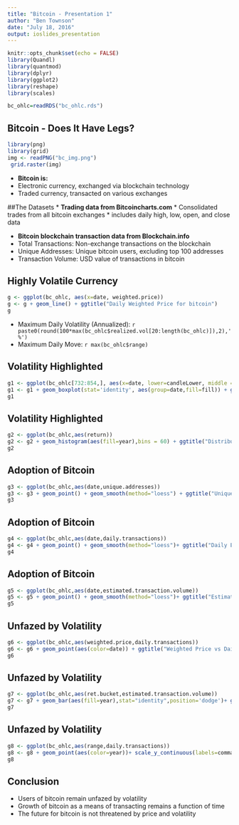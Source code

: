 ---
title: "Bitcoin - Presentation 1"
author: "Ben Townson"
date: "July 18, 2016"
output: ioslides_presentation
---

```{r setup, include=FALSE}
knitr::opts_chunk$set(echo = FALSE)
library(Quandl)
library(quantmod)
library(dplyr)
library(ggplot2)
library(reshape)
library(scales)

bc_ohlc=readRDS("bc_ohlc.rds")
```

## Bitcoin - Does It Have Legs?
```{r leader, echo=F,fig.height=3,fig.width=3}
library(png)
library(grid)
img <- readPNG("bc_img.png")
 grid.raster(img)
```
  
* **Bitcoin is:**
* Electronic currency, exchanged via blockchain technology
* Traded currency, transacted on various exchanges

##The Datasets
* **Trading data from Bitcoincharts.com**
* Consolidated trades from all bitcoin exchanges
* includes daily high, low, open, and close data

* **Bitcoin blockchain transaction data from Blockchain.info**
* Total Transactions: Non-exchange transactions on the blockchain
* Unique Addresses: Unique bitcoin users, excluding top 100 addresses
* Transaction Volume: USD value of transactions in bitcoin

## Highly Volatile Currency
```{r vol1, echo=F}
g <- ggplot(bc_ohlc, aes(x=date, weighted.price)) 
g <- g + geom_line() + ggtitle("Daily Weighted Price for bitcoin")
g

```

* Maximum Daily Volatility (Annualized): `r paste0(round(100*max(bc_ohlc$realized.vol[20:length(bc_ohlc)]),2),'%')`
* Maximum Daily Move: `r max(bc_ohlc$range)`

## Volatility Highlighted
```{r vol2, echo=F}
g1 <- ggplot(bc_ohlc[732:854,], aes(x=date, lower=candleLower, middle = candleLower,upper=candleUpper,ymin=low,ymax=high)) 
g1 <- g1 + geom_boxplot(stat='identity', aes(group=date,fill=fill)) + ggtitle("Daily Price for bitcoin from November 2014-January 2015") + theme(legend.position = "none")
g1

```

## Volatility Highlighted
```{r vol3, echo=F,warning=F}

g2 <- ggplot(bc_ohlc,aes(return))
g2 <- g2 + geom_histogram(aes(fill=year),bins = 60) + ggtitle("Distribution of Daily Returns") + scale_x_continuous(labels=percent)
g2

```


## Adoption of Bitcoin
```{r adopt1, echo=F}

g3 <- ggplot(bc_ohlc,aes(date,unique.addresses))
g3 <- g3 + geom_point() + geom_smooth(method="loess") + ggtitle("Unique Bitcoin Addresses Used Daily") + scale_y_continuous(labels=comma)
g3

```

## Adoption of Bitcoin
```{r adopt2, echo=F}

g4 <- ggplot(bc_ohlc,aes(date,daily.transactions))
g4 <- g4 + geom_point() + geom_smooth(method="loess")+ ggtitle("Daily Estimated Transactions") + scale_y_continuous(labels=comma) 
g4

```

## Adoption of Bitcoin
```{r adopt3, echo=F}

g5 <- ggplot(bc_ohlc,aes(date,estimated.transaction.volume))
g5 <- g5 + geom_point() + geom_smooth(method="loess")+ ggtitle("Estimated USD Transaction Volume") + scale_y_continuous(labels=comma)
g5

```

## Unfazed by Volatility
```{r unfazed1, echo=F}

g6 <- ggplot(bc_ohlc,aes(weighted.price,daily.transactions))
g6 <- g6 + geom_point(aes(color=date)) + ggtitle("Weighted Price vs Daily Transactions") + scale_y_continuous(labels=comma)
g6

```

## Unfazed by Volatility
```{r unfazed2, echo=F,error=F}
g7 <- ggplot(bc_ohlc,aes(ret.bucket,estimated.transaction.volume))
g7 <- g7 + geom_bar(aes(fill=year),stat="identity",position='dodge')+ ggtitle("Transactions vs Daily Returns") + scale_y_continuous(labels=comma) + xlab("Return Buckets")
g7

```

## Unfazed by Volatility
```{r unfazed3, echo=F,error=F}
g8 <- ggplot(bc_ohlc,aes(range,daily.transactions))
g8 <- g8 + geom_point(aes(color=year))+ scale_y_continuous(labels=comma)+ ggtitle("Daily Price Range vs Daily Transactions")
g8

```

## Conclusion

- Users of bitcoin remain unfazed by volatility
- Growth of bitcoin as a means of transacting remains a function of time
- The future for bitcoin is not threatened by price and volatility